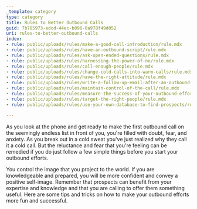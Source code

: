 ```yaml
---
_template: category
type: category
title: Rules to Better Outbound Calls
guid: 7b785973-edcd-44ec-b098-0a978f49d052
uri: rules-to-better-outbound-calls
index:
- rule: public/uploads/rules/make-a-good-call-introduction/rule.mdx
- rule: public/uploads/rules/have-an-outbound-script/rule.mdx
- rule: public/uploads/rules/ask-open-ended-questions/rule.mdx
- rule: public/uploads/rules/harnessing-the-power-of-no/rule.mdx
- rule: public/uploads/rules/call-enough-people/rule.mdx
- rule: public/uploads/rules/change-cold-calls-into-warm-calls/rule.mdx
- rule: public/uploads/rules/have-the-right-attitude/rule.mdx
- rule: public/uploads/rules/write-a-follow-up-email-after-an-outbound-call/rule.mdx
- rule: public/uploads/rules/maintain-control-of-the-call/rule.mdx
- rule: public/uploads/rules/measure-the-success-of-your-outbound-efforts/rule.mdx
- rule: public/uploads/rules/target-the-right-people/rule.mdx
- rule: public/uploads/rules/use-your-own-database-to-find-prospects/rule.mdx

---
```

As you look at the phone and get ready to make the first outbound call on the seemingly endless list in front of you, you're filled with doubt, fear, and anxiety. As you break out in a cold sweat you've just realized why they call it a cold call. But the reluctance and fear that you're feeling can be remedied if you do just follow a few simple things before you start your outbound efforts.

You control the image that you project to the world. If you are knowledgeable and prepared, you will be more confident and convey a positive self-image. Remember that prospects can benefit from your expertise and knowledge and that you are calling to offer them something useful. Here are some tips and tricks on how to make your outbound efforts more fun and successful.

